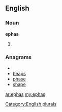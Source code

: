 ==English==

===Noun===
'''ephas'''

# {{plural of|[[epha]]}}

===Anagrams===
* {{alphagram|aehps}}
* [[heaps#English|heaps]]
* [[phase#English|phase]]
* [[shape#English|shape]]


[[Category:English plurals]]

[[ar:ephas]]
[[my:ephas]]